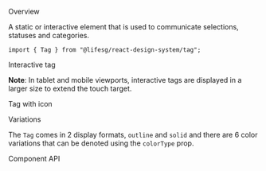 
<Meta of={TagStories} />

<Title>Tag</Title>

<Secondary>Overview</Secondary>

A static or interactive element that is used to communicate selections, statuses and categories.

```tsx
import { Tag } from "@lifesg/react-design-system/tag";
```

<Canvas of={TagStories.Default} />

<Heading3>Interactive tag</Heading3>

**Note**: In tablet and mobile viewports, interactive tags are displayed in a larger size to extend the touch target.

<Canvas of={TagStories.Interactive} />

<Heading3>Tag with icon</Heading3>

<Canvas of={TagStories.WithIcon} />

<Heading3>Variations</Heading3>

The `Tag` comes in 2 display formats, `outline` and `solid` and there are 6 color variations that can be denoted using the `colorType` prop.

<Canvas of={TagStories.Variations} />

<Secondary>Component API</Secondary>

<PropsTable />
